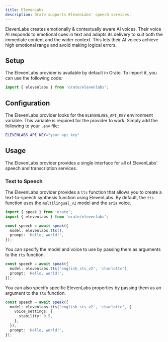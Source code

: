 ```yaml
---
title: ElevenLabs
description: Orate supports ElevenLabs' speech services.
---
```



ElevenLabs creates emotionally & contextually aware AI voices. Their voice AI responds to emotional cues in text and adapts its delivery to suit both the immediate content and the wider context. This lets their AI voices achieve high emotional range and avoid making logical errors.

## Setup

The ElevenLabs provider is available by default in Orate. To import it, you can use the following code:

```ts
import { elevenlabs } from 'orate/elevenlabs';
```

## Configuration

The ElevenLabs provider looks for the `ELEVENLABS_API_KEY` environment variable. This variable is required for the provider to work. Simply add the following to your `.env` file:

```bash
ELEVENLABS_API_KEY="your_api_key"
```

## Usage

The ElevenLabs provider provides a single interface for all of ElevenLabs' speech and transcription services.

### Text to Speech

The ElevenLabs provider provides a `tts` function that allows you to create a text-to-speech synthesis function using ElevenLabs. By default, the `tts` function uses the `multilingual_v2` model and the `aria` voice.

```ts
import { speak } from 'orate';
import { elevenlabs } from 'orate/elevenlabs';

const speech = await speak({
  model: elevenlabs.tts(),
  prompt: 'Hello, world!',
});
```

You can specify the model and voice to use by passing them as arguments to the `tts` function.

```ts
const speech = await speak({
  model: elevenlabs.tts('english_sts_v2', 'charlotte'),
  prompt: 'Hello, world!',
});
```

You can also specify specific ElevenLabs properties by passing them as an argument to the `tts` function.

```ts
const speech = await speak({
  model: elevenlabs.tts('english_sts_v2', 'charlotte', {
    voice_settings: {
      stability: 0.5,
    },
  }),
  prompt: 'Hello, world!',
});
```
